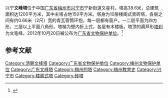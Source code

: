 {{文物保护单位|级别=省级|省区市=广东省|图片=|名称=兴宁文峰塔|编号=7-53|分类=古建筑|时代=清|所在=[[梅州市|梅州市]][[兴宁市|兴宁市]]宁新街道文星村|登录=2012年10月20日}}
兴宁'''文峰塔'''位于中国[[广东省|广东省]][[梅州市|梅州市]][[兴宁市|兴宁市]]宁新街道文星村。塔高38.6米，总建筑面积达1200平方米，其中主塔占地150平方米。塔身为10层楼阁式青砖塔，各层之间有约0.66米（2尺）宽的青瓦管筒环抱，每一层都有窗户。一二层平面为四方形，三层以上平面八角形。塔梯为壁内折上式，各层有木楼板。塔顶的葫芦形[[塔刹|塔刹]]为文笔峰。2012年10月20日被公布为[[广东省文物保护单位|广东省文物保护单位]]。<ref>{{Cite web|url=http://www.meizhou.cn/news/1412/31/14123100054.html|title=巍巍文峰塔|accessdate=|author=|date=2014-12-31|publisher=梅州网}}</ref>

== 参考文献 ==
{{reflist}}

{{梅州市境内的广东省文物保护单位}}
[[Category:清朝文峰塔|Category:清朝文峰塔]]
[[Category:广东省文物保护单位|Category:广东省文物保护单位]]
[[Category:梅州文物保护单位|Category:梅州文物保护单位]]
[[Category:广东文峰塔|Category:广东文峰塔]]
[[Category:梅州的塔|Category:梅州的塔]]
[[Category:梅州教育史|Category:梅州教育史]]
[[Category:兴宁市|Category:兴宁市]]
[[Category:楼阁式塔|Category:楼阁式塔]]
[[Category:砖塔|Category:砖塔]]